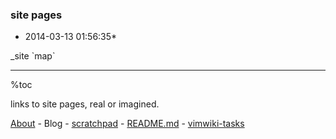 === site pages ===
*2014-03-13 01:56:35*
_site
`map`
----
%toc

links to site pages, real or imagined.

[[About]] - Blog - [[outline|scratchpad]] - [[README.md]] - [[vimwiki-tasks]] 
